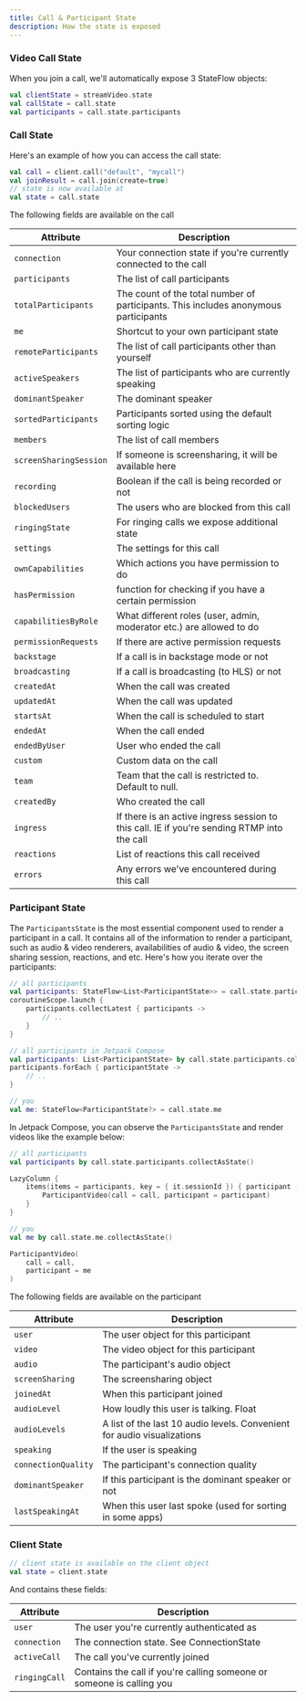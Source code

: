 ```yaml
---
title: Call & Participant State
description: How the state is exposed
---
```


### Video Call State

When you join a call, we'll automatically expose 3 StateFlow objects:

```kotlin
val clientState = streamVideo.state
val callState = call.state
val participants = call.state.participants
```

### Call State

Here's an example of how you can access the call state:

```kotlin
val call = client.call("default", "mycall")
val joinResult = call.join(create=true)
// state is now available at
val state = call.state
```

The following fields are available on the call

| Attribute | Description |
| --- | --- |
| `connection` | Your connection state if you're currently connected to the call |
| `participants` | The list of call participants |
| `totalParticipants` | The count of the total number of participants. This includes anonymous participants |
| `me` | Shortcut to your own participant state |
| `remoteParticipants` | The list of call participants other than yourself |
| `activeSpeakers` | The list of participants who are currently speaking |
| `dominantSpeaker` | The dominant speaker |
| `sortedParticipants` | Participants sorted using the default sorting logic |
| `members` | The list of call members |
| `screenSharingSession` | If someone is screensharing, it will be available here |
| `recording` | Boolean if the call is being recorded or not |
| `blockedUsers` | The users who are blocked from this call |
| `ringingState` | For ringing calls we expose additional state |
| `settings` | The settings for this call |
| `ownCapabilities` | Which actions you have permission to do |
| `hasPermission` | function for checking if you have a certain permission |
| `capabilitiesByRole` | What different roles (user, admin, moderator etc.) are allowed to do |
| `permissionRequests` | If there are active permission requests |
| `backstage` | If a call is in backstage mode or not |
| `broadcasting` | If a call is broadcasting (to HLS) or not |
| `createdAt` | When the call was created |
| `updatedAt` | When the call was updated |
| `startsAt` | When the call is scheduled to start |
| `endedAt` | When the call ended |
| `endedByUser` | User who ended the call |
| `custom` | Custom data on the call |
| `team` | Team that the call is restricted to. Default to null. |
| `createdBy` | Who created the call |
| `ingress` | If there is an active ingress session to this call. IE if you're sending RTMP into the call |
| `reactions` | List of reactions this call received |
| `errors` | Any errors we've encountered during this call |

### Participant State

The `ParticipantsState` is the most essential component used to render a participant in a call. It contains all of the information to render a participant, such as audio & video renderers, availabilities of audio & video, the screen sharing session, reactions, and etc. Here's how you iterate over the participants:

```kotlin
// all participants
val participants: StateFlow<List<ParticipantState>> = call.state.participants
coroutineScope.launch {
    participants.collectLatest { participants ->
        // ..
    }
}

// all participants in Jetpack Compose
val participants: List<ParticipantState> by call.state.participants.collectAsState()
participants.forEach { participantState ->
    // ..
}

// you
val me: StateFlow<ParticipantState?> = call.state.me
```

In Jetpack Compose, you can observe the `ParticipantsState` and render videos like the example below:

```kotlin
// all participants
val participants by call.state.participants.collectAsState()

LazyColumn {
    items(items = participants, key = { it.sessionId }) { participant ->
        ParticipantVideo(call = call, participant = participant)
    }
}

// you
val me by call.state.me.collectAsState()

ParticipantVideo(
    call = call,
    participant = me
)
```

The following fields are available on the participant

| Attribute | Description |
| --- | --- |
| `user` | The user object for this participant |
| `video` | The video object for this participant |
| `audio` | The participant's audio object |
| `screenSharing` | The screensharing object |
| `joinedAt` | When this participant joined |
| `audioLevel` | How loudly this user is talking. Float |
| `audioLevels` | A list of the last 10 audio levels. Convenient for audio visualizations |
| `speaking` | If the user is speaking |
| `connectionQuality` | The participant's connection quality |
| `dominantSpeaker` | If this participant is the dominant speaker or not |
| `lastSpeakingAt` | When this user last spoke (used for sorting in some apps) |

### Client State

```kotlin
// client state is available on the client object
val state = client.state
```

And contains these fields:

| Attribute | Description |
| --- | --- |
| `user` | The user you're currently authenticated as |
| `connection` | The connection state. See ConnectionState |
| `activeCall` | The call you've currently joined |
| `ringingCall` | Contains the call if you're calling someone or someone is calling you |

